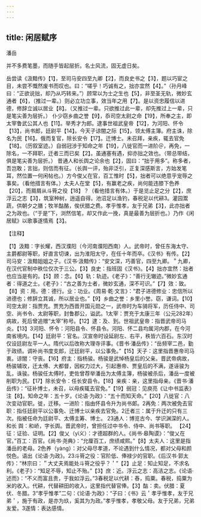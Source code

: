 ```yaml
---
---
---
```

title: 闲居赋序
---



潘岳

并不多费笔墨，而随手皆起层折。名士风流，固无虚日矣。

岳尝读《汲黯传》【1】，至司马安四至九卿【2】，而良史书之【3】，题以巧宦之目，未尝不慨然废书而叹也。曰：“嗟乎！巧诚有之，拙亦宜然【4】。”（孙月峰曰：“正欲说拙，却乃从巧转来。”）顾常以为士之生也【5】，非至圣无轨，微妙玄通者【6】，（推过一辈。）则必立功立事，效当年之用【7】。是以资忠履信以进德，修辞立诚以居业【8】。（又推过一辈。只欲推过此一辈，却先推过上一辈，只是笔尖善为层折。）
仆少窃乡曲之誉【9】，忝司空太尉之命【19】，所奉之主，即太宰鲁武公其人也【11】。举秀才为郎。逮事世祖武皇帝【12】，为河阳、怀令【13】，尚书郎，廷尉平【14】。今天子谅闇之际【15】，领太傅主簿。府主诛，除名为民【16】。俄而复官，除长安令【17】。迁博士。未召拜，亲疾，辄去官免【18】。（历叙室迹。）自弱冠涉于知命之年【19】，八徙官而一进阶＠，再免，一除名，一不拜职，迁者三而已矣【2】。虽通塞有遇，抑亦拙之效也。（带总带结，俱是笔尖善为层折。）
昔通人和长舆之论余也【2】，固曰：“拙于用多”。称多者，吾岂敢；言拙，则信而有征。（长舆一评，殆非泛引，正复深感斯言，方始发笔耳，然位置一何闲帖也。）方今俊乂在官，百工惟时【5】，拙者可以绝意乎宠辱之事矣。（看他措言有体。）太夫人在堂【5】，有赢老之疾，尚何能违膝下色养【20】，而屑屑从斗筲之役【18】？（看他措言有体。）于是览止足之分【2】，庶浮云之志【3】，筑室种树，逍遥自得。池沼足以渔钓，春税足以代耕3。灌园鬻蔬，供朝夕之膳；牧羊酤酪，俟伏腊之费。孝乎惟孝，友于兄弟【3】，此亦拙者之为政也。（“于是”下，浏然信笔，却又作此一挽，真是最善为层折也。）乃作《闲居赋》以歌事遂情焉【3】。

【注释】

【1】汲黯：字长耀，西汉濮阳（今河南濮阳西南）人。武帝时，曾任东海太守、主爵都尉等职，好直言切谏，出为淮阳太守，在任十年而卒。《汉书》有传。【2】司马安：汲黯姐姐之子。《汉书·汲黯传》：“安文深，巧善官，四至九卿。＂九卿，在汉代官制中秩位仅次于三公。【3】良史：指班固《汉书》。【4】拙亦宜然：拙者也应当是有的。【5】顾：念。【6】轨：轨迹。《老子》：“善行无辙迹。”微妙玄通者：得道之士。《老子》：“古之善为士者，微妙玄通，深不可识。”【7】效：致。【8】资：用。德：德行。业：功业。《周易·乾·文言》：“君子进德修业：忠信所以进德也；修辞立其诚，所以居业也。”【9】乡曲之誉：乡里小誉。窃，谦词。【10】司空太尉：指贾充。贾充为西晋开国元勋之一，武帝时为车骑将军，历任侍中、司空、尚书令、太尉等职，封鲁郡公，谥武。1太宰：贾充于太康三年（公元282年）病故，死后曾追赠“太宰”称号。【12】逮：及、到。世祖武皇帝：指晋武帝司马炎。【13】3河阳、怀令：河阳县令、怀县令。河阳、怀二县均属河内郡，在今河南省境内。【14】廷尉平：官名。汉宣帝时设延尉左、右平，秩皆六百石。东汉时仅设廷尉左平一人。隋代以后改称大理寺评事。《晋书·潘岳传》：“岳频宰二邑，勤于政绩。调补尚书度支郎，迁廷尉平，以公事免。”【15】天子：这里指晋惠帝司马衷。谅闇：守丧。【16】府主：指杨骏。杨骏是武悼杨皇后的父亲。晋武帝病故，杨骏辅玫，迁太傅、大都督，因权力过大，引起惠帝、贾皇后的不满，遂诬骏为乱，诛骏。杨骏任太傅时，吏佐曾荐举潘岳为太傅主簿，杨骏被杀后，潘岳一度被削职为民。【17】除长安令：任长安县令。【18】亲疾：亲，这里指母亲。《晋书·潘岳传》：“征补博士，未召，以母疾辄去官免。”【19】弱冠：见庾亮《让中书监表》注【8】。知命之年：五十岁。《论语·为政》：“五十而知天命。”【20】八徙官：八次变动官职。徙，迁移。一进阶：指由怀县令升为尚书郞。2再免：两次被免去官职：指任廷尉平以公事免、迁博士以亲疾去官免。2迁者三：属于升迁的只有三次。指被任命为廷尉平、太傅主筹、博士。
23通人：博览古今、学识渊深的人。和长
舆：和峤，字长舆。晋武帝时，曾担任过中书令、侍中、尚书等职。
【24】征：证验、证明。【2】俊乂（yì义）：才德超群的人。《尚书·皋陶谟》：“俊乂在官。”百工：百官。《尚书·尧典》：“允厘百工，庶绩咸熙。”【8】太夫人：这里是指潘岳的老母。2色养（yàng）：对父母尽孝道，不论遇到什么情况，都对父母和颜悦色。语出《论语·为政》。23斗筲之役：官阶低、俸禄少的官职。《后汉书·郭太传》：“林宗曰：＂大丈夫焉能处斗筲之役乎？＇”【2】止足：知止知足，不求名利。《老子》：“知足不辱，知止不殆。”【3】庶：近。浮云之志：高洁之志。《论语·述而》：“不义而富且贵，于我如浮云。”3春税足以代耕：舂，捣粟。春税，捣粟为米的收入。代耕，代替耕田的收入，这里指代替官俸。【3】酤：卖。伏腊：夏伏、冬腊。3“孝乎惟孝”二句：《论语·为政》：“子曰：《书》云＇孝乎惟孝，友于兄弟＇，施于有政，是亦为玖，奚其为为政。”孝乎惟孝，孝敬父母。友于兄弟，兄弟友爱。3遂情：表达感情。